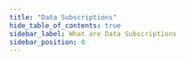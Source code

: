```yaml
---
title: "Data Subscriptions"
hide_table_of_contents: true
sidebar_label: What are Data Subscriptions
sidebar_position: 0
---
```





<LanguageSwitcher supportedLanguages={supportedLanguages} />

<LanguageContent language="csharp">
   <WhatAreDataSubscriptionsCsharp />
</LanguageContent>

<LanguageContent language="java">
   <WhatAreDataSubscriptionsJava />
</LanguageContent>

<LanguageContent language="nodejs">
   <WhatAreDataSubscriptionsNodejs />
</LanguageContent>


<!---
### Data Subscriptions
- [How to Create a Data Subscription](../../client-api/data-subscriptions/creation/how-to-create-data-subscription)
- [How to Consume a Data Subscription](../../client-api/data-subscriptions/consumption/how-to-consume-data-subscription)
- [Maintenance Operations](../../client-api/data-subscriptions/advanced-topics/maintenance-operations)

### Sharding
- [Sharding Overview](../../sharding/overview)
- [Sharding: ETL](../../sharding/etl)


-->